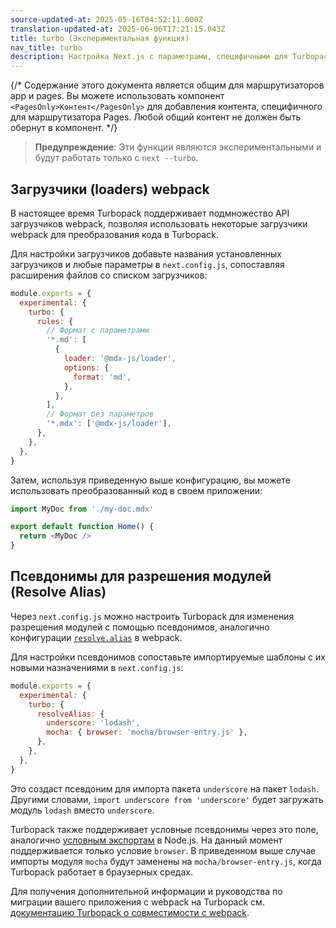 ```yaml
---
source-updated-at: 2025-05-16T04:52:11.000Z
translation-updated-at: 2025-06-06T17:21:15.043Z
title: turbo (Экспериментальная функция)
nav_title: turbo
description: Настройка Next.js с параметрами, специфичными для Turbopack
---
```


{/* Содержание этого документа является общим для маршрутизаторов app и pages. Вы можете использовать компонент `<PagesOnly>Контент</PagesOnly>` для добавления контента, специфичного для маршрутизатора Pages. Любой общий контент не должен быть обернут в компонент. */}

> **Предупреждение**: Эти функции являются экспериментальными и будут работать только с `next --turbo`.

## Загрузчики (loaders) webpack

В настоящее время Turbopack поддерживает подмножество API загрузчиков webpack, позволяя использовать некоторые загрузчики webpack для преобразования кода в Turbopack.

Для настройки загрузчиков добавьте названия установленных загрузчиков и любые параметры в `next.config.js`, сопоставляя расширения файлов со списком загрузчиков:

```js filename="next.config.js"
module.exports = {
  experimental: {
    turbo: {
      rules: {
        // Формат с параметрами
        '*.md': [
          {
            loader: '@mdx-js/loader',
            options: {
              format: 'md',
            },
          },
        ],
        // Формат без параметров
        '*.mdx': ['@mdx-js/loader'],
      },
    },
  },
}
```

Затем, используя приведенную выше конфигурацию, вы можете использовать преобразованный код в своем приложении:

```js
import MyDoc from './my-doc.mdx'

export default function Home() {
  return <MyDoc />
}
```

## Псевдонимы для разрешения модулей (Resolve Alias)

Через `next.config.js` можно настроить Turbopack для изменения разрешения модулей с помощью псевдонимов, аналогично конфигурации [`resolve.alias`](https://webpack.js.org/configuration/resolve/#resolvealias) в webpack.

Для настройки псевдонимов сопоставьте импортируемые шаблоны с их новыми назначениями в `next.config.js`:

```js filename="next.config.js"
module.exports = {
  experimental: {
    turbo: {
      resolveAlias: {
        underscore: 'lodash',
        mocha: { browser: 'mocha/browser-entry.js' },
      },
    },
  },
}
```

Это создаст псевдоним для импорта пакета `underscore` на пакет `lodash`. Другими словами, `import underscore from 'underscore'` будет загружать модуль `lodash` вместо `underscore`.

Turbopack также поддерживает условные псевдонимы через это поле, аналогично [условным экспортам](https://nodejs.org/docs/latest-v18.x/api/packages.html#conditional-exports) в Node.js. На данный момент поддерживается только условие `browser`. В приведенном выше случае импорты модуля `mocha` будут заменены на `mocha/browser-entry.js`, когда Turbopack работает в браузерных средах.

Для получения дополнительной информации и руководства по миграции вашего приложения с webpack на Turbopack см. [документацию Turbopack о совместимости с webpack](https://turbo.build/pack/docs/migrating-from-webpack).